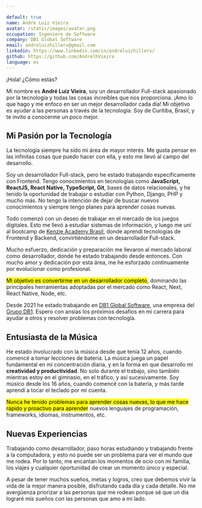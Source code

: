 ```yaml
---

default: true
name: Andre Luiz Vieira
avatar: /static/images/avatar.png
occupation: Ingeniero de Software
company: DB1 Global Software
email: andreluizhillerv@gmail.com
linkedin: https://www.linkedin.com/in/andreluizhillerv/
github: https://github.com/AndrelhVieira
language: es
---
```


¡Hola! ¿Cómo estás?

Mi nombre es **André Luiz Vieira**, soy un desarrollador Full-stack apasionado por la tecnología y todas las cosas increíbles que nos proporciona. ¡Amo lo que hago y me enfoco en ser un mejor desarrollador cada día! Mi objetivo es ayudar a las personas a través de la tecnología. Soy de Curitiba, Brasil, y te invito a conocerme un poco mejor.

## Mi Pasión por la Tecnología
La tecnología siempre ha sido mi área de mayor interés. Me gusta pensar en las infinitas cosas que puedo hacer con ella, y esto me llevó al campo del desarrollo.

Soy un desarrollador Full-stack, pero he estado trabajando específicamente con Frontend. Tengo conocimientos en tecnologías como **JavaScript, ReactJS, React Native, TypeScript, Git**, bases de datos relacionales, y he tenido la oportunidad de trabajar o estudiar con Python, Django, PHP y mucho más. No tengo la intención de dejar de buscar nuevos conocimientos y siempre tengo planes para aprender cosas nuevas.

Todo comenzó con un deseo de trabajar en el mercado de los juegos digitales. Esto me llevó a estudiar sistemas de información, y luego me uní al bootcamp de [Kenzie Academy Brasil](https://www.kenzie.com.br), donde aprendí tecnologías de Frontend y Backend, convirtiéndome en un desarrollador Full-stack.

Mucho esfuerzo, dedicación y preparación me llevaron al mercado laboral como desarrollador, donde he estado trabajando desde entonces. Con mucho amor y dedicación por esta área, me he esforzado continuamente por evolucionar como profesional.

<mark>Mi objetivo es convertirme en un desarrollador completo</mark>, dominando las principales herramientas adoptadas por el mercado como React, Next, React Native, Node, etc.

Desde 2021 he estado trabajando en [DB1 Global Software](https://www.db1.com.br/), una empresa del [Grupo DB1](https://db1group.com). Espero con ansias los próximos desafíos en mi carrera para ayudar a otros y resolver problemas con tecnología.

## Entusiasta de la Música
He estado involucrado con la música desde que tenía 12 años, cuando comencé a tomar lecciones de batería. La música juega un papel fundamental en mi concentración diaria, y en la forma en que desarrollo mi **creatividad y productividad**. No solo durante el trabajo, sino también mientras estoy en el gimnasio, en el tráfico, y así sucesivamente. Soy músico desde los 16 años, cuando comencé con la batería, y más tarde aprendí a tocar el teclado por mi cuenta.

<mark>Nunca he tenido problemas para aprender cosas nuevas, lo que me hace rápido y proactivo para aprender</mark> nuevos lenguajes de programación, frameworks, idiomas, instrumentos, etc.

## Nuevas Experiencias
Trabajando como desarrollador, paso horas estudiando y trabajando frente a la computadora, y esto no puede ser un problema para ver el mundo que me rodea. Por lo tanto, me encantan los momentos de ocio con mi familia, los viajes y cualquier oportunidad de crear un momento único y especial.

A pesar de tener muchos sueños, metas y logros, creo que debemos vivir la vida de la mejor manera posible, disfrutando cada día y cada detalle. No me avergüenza priorizar a las personas que me rodean porque sé que un día lograré mis sueños con las personas que amo a mi lado.